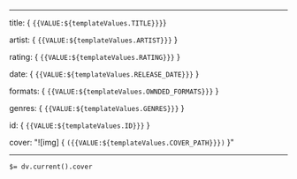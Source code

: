 
---

title: { `{{VALUE:${templateValues.TITLE}}}`}

artist: { `{{VALUE:${templateValues.ARTIST}}}` }

rating: { `{{VALUE:${templateValues.RATING}}}` }

date: { `{{VALUE:${templateValues.RELEASE_DATE}}}` }

formats: { `{{VALUE:${templateValues.OWNDED_FORMATS}}}` }

genres: { `{{VALUE:${templateValues.GENRES}}}` }

id: { `{{VALUE:${templateValues.ID}}}` }

cover: "![img] { `({{VALUE:${templateValues.COVER_PATH}}})` }"

---

`$= dv.current().cover`
